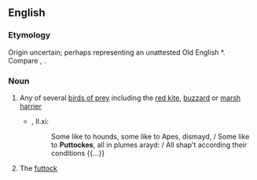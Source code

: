 ==English==

===Etymology===
Origin uncertain; perhaps representing an unattested Old English *{{term||putta|hawk}}. Compare {{term|pout|lang=en||a young bird}}, {{term|poult|lang=en}}.

===Noun===
{{en-noun}}

# {{context|now|_|UK|_|regional}} Any of several [[bird of prey|birds of prey]] including the [[red kite]], [[buzzard]] or [[marsh harrier]]
#* {{RQ:Spenser Faerie Queene}}, II.xi:
#*: Some like to hounds, some like to Apes, dismayd, / Some like to '''Puttockes''', all in plumes arayd: / All shap't according their conditions {{...}}
# {{context|nautical}} The [[futtock]]